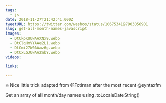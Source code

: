 ```yaml
---
tags:
  - js
date: 2018-11-27T21:42:41.000Z
tweetURL: https://twitter.com/wesbos/status/1067534197903056901
slug: get-all-month-names-javascript
images:
  - DtCkpKUUwAAXNx9.webp
  - DtClqHmVYAAe2L1.webp
  - DtCmi27W0AAaz6g.webp
  - DtCxLGJUwAA2nbY.webp
videos:

links:

---
```

🔥 Nice little trick adapted from @Fotiman after the most recent @syntaxfm

Get an array of all month/day names using .toLocaleDateString()
